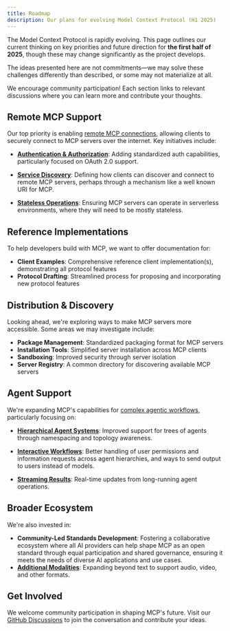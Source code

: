 ```yaml
---
title: Roadmap
description: Our plans for evolving Model Context Protocol (H1 2025)
---
```


The Model Context Protocol is rapidly evolving. This page outlines our current thinking on key priorities and future direction for **the first half of 2025**, though these may change significantly as the project develops.

<Note>The ideas presented here are not commitments—we may solve these challenges differently than described, or some may not materialize at all.</Note>

We encourage community participation! Each section links to relevant discussions where you can learn more and contribute your thoughts.

## Remote MCP Support

Our top priority is enabling [remote MCP connections](https://github.com/modelcontextprotocol/specification/discussions/102), allowing clients to securely connect to MCP servers over the internet. Key initiatives include:

- [**Authentication & Authorization**](https://github.com/modelcontextprotocol/specification/discussions/64): Adding standardized auth capabilities, particularly focused on OAuth 2.0 support.

- [**Service Discovery**](https://github.com/modelcontextprotocol/specification/discussions/69): Defining how clients can discover and connect to remote MCP servers, perhaps through a mechanism like a well known URI for MCP.

- [**Stateless Operations**](https://github.com/modelcontextprotocol/specification/discussions/102): Ensuring MCP servers can operate in serverless environments, where they will need to be mostly stateless.

## Reference Implementations

To help developers build with MCP, we want to offer documentation for:

- **Client Examples**: Comprehensive reference client implementation(s), demonstrating all protocol features
- **Protocol Drafting**: Streamlined process for proposing and incorporating new protocol features

## Distribution & Discovery

Looking ahead, we're exploring ways to make MCP servers more accessible. Some areas we may investigate include:

- **Package Management**: Standardized packaging format for MCP servers
- **Installation Tools**: Simplified server installation across MCP clients
- **Sandboxing**: Improved security through server isolation
- **Server Registry**: A common directory for discovering available MCP servers

## Agent Support

We're expanding MCP's capabilities for [complex agentic workflows](https://github.com/modelcontextprotocol/specification/discussions/111), particularly focusing on:

- [**Hierarchical Agent Systems**](https://github.com/modelcontextprotocol/specification/discussions/94): Improved support for trees of agents through namespacing and topology awareness.

- [**Interactive Workflows**](https://github.com/modelcontextprotocol/specification/issues/97): Better handling of user permissions and information requests across agent hierarchies, and ways to send output to users instead of models.

- [**Streaming Results**](https://github.com/modelcontextprotocol/specification/issues/117): Real-time updates from long-running agent operations.

## Broader Ecosystem

We're also invested in:

- **Community-Led Standards Development**: Fostering a collaborative ecosystem where all AI providers can help shape MCP as an open standard through equal participation and shared governance, ensuring it meets the needs of diverse AI applications and use cases.
- [**Additional Modalities**](https://github.com/modelcontextprotocol/specification/discussions/88): Expanding beyond text to support audio, video, and other formats.

## Get Involved

We welcome community participation in shaping MCP's future. Visit our [GitHub Discussions](https://github.com/orgs/modelcontextprotocol/discussions) to join the conversation and contribute your ideas.
